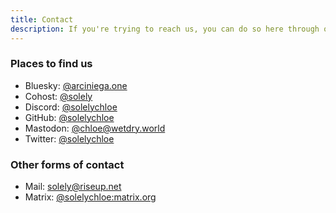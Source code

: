 ```yaml
---
title: Contact
description: If you're trying to reach us, you can do so here through one of the options below.
---
```


### Places to find us

- Bluesky: [@arciniega.one][bsky]
- Cohost: [@solely][cohost]
- Discord: [@solelychloe][discord]
- GitHub: [@solelychloe][github]
- Mastodon: [@chloe@wetdry.world][mastodon]
- Twitter: [@solelychloe][twitter]

[bsky]: https://solstice.tf/bsky 'Our Bluesky page. (@arciniega.one)'
[cohost]: https://cohost.org/solely 'Our Cohost page. (@solely)'
[discord]: https://solstice.tf/discord 'Our Discord profile. (@solelychloe)'
[github]: https://solstice.tf/github 'Our GitHub page. (@solelychloe)'
[mastodon]: https://solstice.tf/fediverse 'Our Mastodon page. (@chloe@wetdry.world)'
[twitter]: https://solstice.tf/twitter 'Our Twitter page. (@solelychloe)'

### Other forms of contact

- Mail: [solely@riseup.net][mail]
- Matrix: [@solelychloe:matrix.org][matrix]

[mail]: https://solstice.tf/email 'Our email address. (solely@riseup.net)'
[matrix]: https://matrix.to/#/@solelychloe:matrix.org 'Our Matrix account. (@solelychloe:matrix.org)'